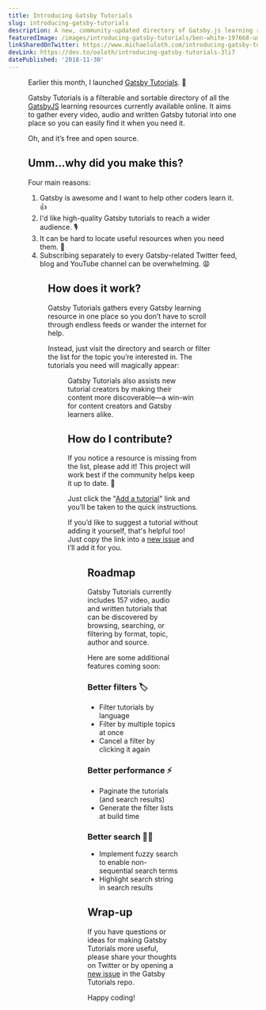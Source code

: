 ```yaml
---
title: Introducing Gatsby Tutorials
slug: introducing-gatsby-tutorials
description: A new, community-updated directory of Gatsby.js learning resources.
featuredImage: /images/introducing-gatsby-tutorials/ben-white-197668-unsplash.jpg
linkSharedOnTwitter: https://www.michaeluloth.com/introducing-gatsby-tutorials/
devLink: https://dev.to/ooloth/introducing-gatsby-tutorials-3li7
datePublished: '2018-11-30'
---
```


<Figure
  caption="Photo by Ben White."
  alt="A boy holding a book with his mouth open in wonder."
  src="/images/introducing-gatsby-tutorials/ben-white-197668-unsplash.jpg"
  width={4000}
  height={2670}
  priority
/>

Earlier this month, I launched [Gatsby Tutorials](https://www.gatsbytutorials.com). 🎉

Gatsby Tutorials is a filterable and sortable directory of all the [GatsbyJS](https://www.gatsbyjs.org) learning resources currently available online. It aims to gather every video, audio and written Gatsby tutorial into one place so you can easily find it when you need it.

Oh, and it’s free and open source.

<!-- <Tweet id="1062610482748522497" /> -->

## Umm…why did you make this?

Four main reasons:

1. Gatsby is awesome and I want to help other coders learn it. 👍
2. I'd like high-quality Gatsby tutorials to reach a wider audience. 🎙️
3. It can be hard to locate useful resources when you need them. 🧐
4. Subscribing separately to every Gatsby-related Twitter feed, blog and YouTube channel can be overwhelming. 😩

<Figure
  caption="Jimmy Fallon losing his mind."
  alt="Jimmy Fallon gesturing about running around frantically."
  src="https://media.giphy.com/media/3o7TKs2XTu7R5DefUk/giphy.gif"
  width={384}
  height={299}
/>

## How does it work?

Gatsby Tutorials gathers every Gatsby learning resource in one place so you don’t have to scroll through endless feeds or wander the internet for help.

Instead, just visit the directory and search or filter the list for the topic you’re interested in. The tutorials you need will magically appear:

<Figure
  caption="Screenshot of gatsbytutorials.com with a successful search result for the word “blazing”."
  alt="Screenshot of gatsbytutorials.com with a successful search result for the word “blazing”."
  src="/images/introducing-gatsby-tutorials/search-example.jpg"
  width={2500}
  height={1912}
/>

Gatsby Tutorials also assists new tutorial creators by making their content more discoverable—a win-win for content creators and Gatsby learners alike.

## How do I contribute?

If you notice a resource is missing from the list, please add it! This project will work best if the community helps keep it up to date. 🙌

Just click the "[Add a tutorial](https://github.com/ooloth/gatsby-tutorials#how-do-i-add-a-tutorial)" link and you’ll be taken to the quick instructions.

If you’d like to suggest a tutorial without adding it yourself, that's helpful too! Just copy the link into a [new issue](https://github.com/ooloth/gatsby-tutorials/issues/new) and I’ll add it for you.

<Figure
  caption="A group of friends happily jumping up and down with their arms around each other."
  alt="A group of friends happily jumping up and down with their arms around each other."
  src="https://media.giphy.com/media/l0HlGPNqhq07VzPeU/giphy.gif"
  width={480}
  height={270}
/>

## Roadmap

Gatsby Tutorials currently includes 157 video, audio and written tutorials that can be discovered by browsing, searching, or filtering by format, topic, author and source.

Here are some additional features coming soon:

### Better filters 🏷

- Filter tutorials by language
- Filter by multiple topics at once
- Cancel a filter by clicking it again

### Better performance ⚡️

- Paginate the tutorials (and search results)
- Generate the filter lists at build time

### Better search 🕵️‍♂️

- Implement fuzzy search to enable non-sequential search terms
- Highlight search string in search results

## Wrap-up

If you have questions or ideas for making Gatsby Tutorials more useful, please share your thoughts on Twitter or by opening a [new issue](https://github.com/ooloth/gatsby-tutorials/issues/new) in the Gatsby Tutorials repo.

Happy coding!
